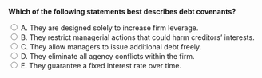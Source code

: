 ::: {.question-block}

<form onsubmit="event.preventDefault(); checkAnswer('module9_mcq_q14')" data-correct-answer="B">
<strong style="display: block;">Which of the following statements best describes debt covenants?</strong>

<label><input type="radio" name="module9_mcq_q14" value="A"> A. They are designed solely to increase firm leverage.</label><br>
<label><input type="radio" name="module9_mcq_q14" value="B"> B. They restrict managerial actions that could harm creditors’ interests.</label><br>
<label><input type="radio" name="module9_mcq_q14" value="C"> C. They allow managers to issue additional debt freely.</label><br>
<label><input type="radio" name="module9_mcq_q14" value="D"> D. They eliminate all agency conflicts within the firm.</label><br>
<label><input type="radio" name="module9_mcq_q14" value="E"> E. They guarantee a fixed interest rate over time.</label><br>
</form>

<div id="feedback-module9_mcq_q14" class="feedback" data-status="" style="display:none;">
✅ B is correct. Covenants align shareholder and creditor interests by preventing actions that increase default risk.
</div>

:::

